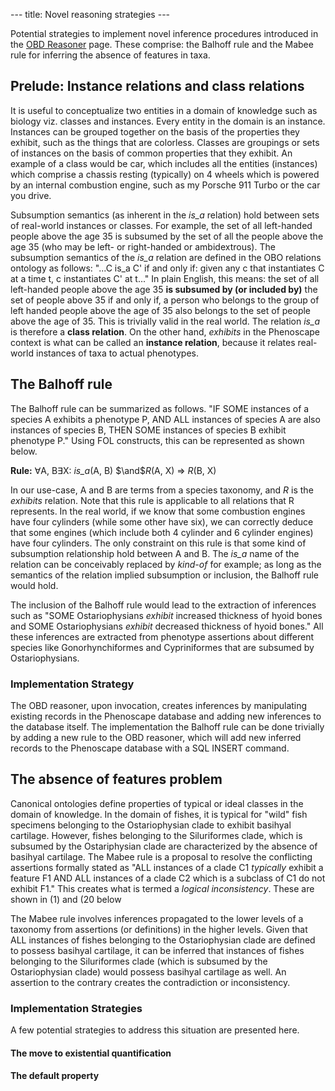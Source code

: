 ---
title: Novel reasoning strategies
---

Potential strategies to implement novel inference procedures introduced in the [[OBD_Reasoner#Novel_inference_procedures_for_Phenoscape|OBD Reasoner]]  page. These comprise: the Balhoff rule and the Mabee rule for inferring the absence of features in taxa.

== Prelude: Instance relations and class relations ==

It is useful to conceptualize two entities in a domain of knowledge such as biology viz. classes and instances. Every entity in the domain is an instance. Instances can be grouped together on the basis of the properties they exhibit, such as the things that are colorless. Classes are groupings or sets of instances on the basis of common properties that they exhibit. An example of a class would be car, which includes all the entities (instances) which comprise a chassis resting (typically) on 4 wheels which is powered by an internal combustion engine, such as my Porsche 911 Turbo or the car you drive.

Subsumption semantics (as inherent in the ''is_a'' relation) hold between sets of real-world instances or classes. For example, the set of all left-handed people above the age 35 is subsumed by the set of all the people above the age 35 (who may be left- or right-handed or ambidextrous). The subsumption semantics of the ''is_a'' relation are defined in the OBO relations ontology as follows: "...C is_a C' if and only if: given any c that instantiates C at a time t, c instantiates C' at t..." In plain English, this means: the set of all left-handed people above the age 35 '''is subsumed by (or included by)''' the set of people above 35 if and only if, a person who belongs to the group of left handed people above the age of 35 also belongs to the set of people above the age of 35. This is trivially valid in the real world. The relation ''is_a'' is therefore a '''class relation'''. On the other hand, ''exhibits'' in the Phenoscape context is what can be called an '''instance relation''', because it relates real-world instances of taxa to actual phenotypes.

==The Balhoff rule==

The Balhoff rule can be summarized as follows. "IF SOME instances of a species A exhibits a phenotype P, AND ALL instances of species A are also instances of species B, THEN SOME instances of species B exhibit phenotype P." Using FOL constructs, this can be represented as shown below.

'''Rule:''' <math>\forall</math>A, B<math>\exists </math>X: ''is_a''(A, B)  <math>\and </math>''R''(A, X)  <math>\Rightarrow</math> ''R''(B, X)

In our use-case, A and B are terms from a species taxonomy, and ''R'' is the ''exhibits'' relation. Note that this rule is applicable to all relations that R represents. In the real world, if we know that some combustion engines have four cylinders (while some other have six), we can correctly deduce that some engines (which include both 4 cylinder and 6 cylinder engines) have four cylinders. The only constraint on this rule is that some kind of subsumption relationship hold between A and B. The ''is_a'' name of the relation can be conceivably replaced by ''kind-of'' for example; as long as the semantics of the relation implied subsumption or inclusion, the Balhoff rule would hold.

The inclusion of the Balhoff rule would lead to the extraction of inferences such as "SOME Ostariophysians ''exhibit'' increased thickness of hyoid bones and SOME Ostariophysians ''exhibit'' decreased thickness of hyoid bones." All these inferences are extracted from phenotype assertions about different species like Gonorhynchiformes and Cypriniformes that are subsumed by Ostariophysians.

=== Implementation Strategy ===

The OBD reasoner, upon invocation, creates inferences by manipulating existing records in the Phenoscape database and adding new inferences to the database itself. The implementation the Balhoff rule can be done trivially by adding a new rule to the OBD reasoner, which will add new inferred records to the Phenoscape database with a SQL INSERT command.

== The absence of features problem ==

Canonical ontologies define properties of typical or ideal classes in the domain of knowledge. In the domain of fishes, it is typical for "wild" fish specimens belonging to the Ostariophysian clade to exhibit basihyal cartilage. However, fishes belonging to the Siluriformes clade, which is subsumed by the Ostariphysian clade are characterized by the absence of basihyal cartilage. The Mabee rule is a proposal to resolve the conflicting assertions formally stated as "ALL instances of a clade C1 ''typically'' exhibit a feature F1 AND ALL instances of a clade C2 which is a subclass of C1 do not exhibit F1." This creates what is termed a ''logical inconsistency''. These are shown in (1) and (20 below

<javascript>
</javascript>

The Mabee rule involves inferences propagated to the lower levels of a taxonomy from assertions (or definitions) in the higher levels. Given that ALL instances of fishes belonging to the Ostariophysian clade are defined to possess basihyal cartilage, it can be inferred that instances of fishes belonging to the Siluriformes clade (which is subsumed by the Ostariophysian clade) would possess basihyal cartilage as well. An assertion to the contrary creates the contradiction or inconsistency.

=== Implementation Strategies ===

A few potential strategies to address this situation are presented here.

==== The move to existential quantification ====

==== The default property ====